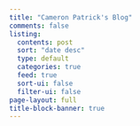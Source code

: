```yaml
---
title: "Cameron Patrick's Blog"
comments: false
listing:
  contents: post
  sort: "date desc"
  type: default
  categories: true
  feed: true
  sort-ui: false
  filter-ui: false
page-layout: full
title-block-banner: true
---
```


